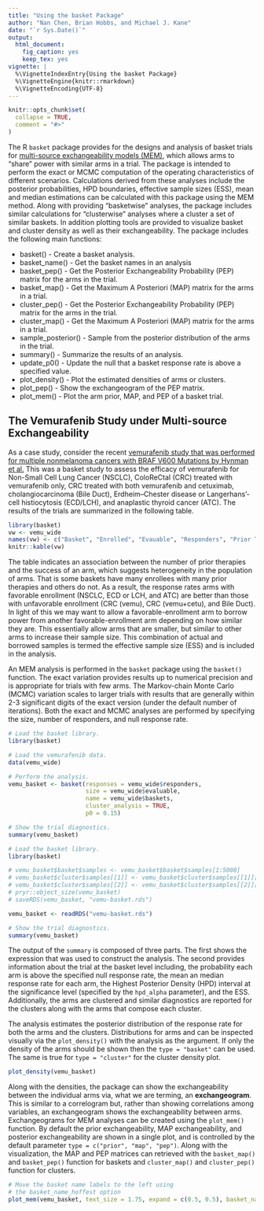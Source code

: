 ```yaml
---
title: "Using the basket Package"
author: "Nan Chen, Brian Hobbs, and Michael J. Kane"
date: "`r Sys.Date()`"
output:
  html_document:
    fig_caption: yes
    keep_tex: yes
vignette: |
  %\VignetteIndexEntry{Using the basket Package} 
  %\VignetteEngine{knitr::rmarkdown} 
  %\VignetteEncoding{UTF-8}
---
```


```r
knitr::opts_chunk$set(
  collapse = TRUE,
  comment = "#>"
)
```

The R `basket` package provides for the designs and analysis of basket trials for [multi-source exchangeability models (MEM)](https://academic.oup.com/biostatistics/article-abstract/19/2/169/3930935), which allows arms to "share" power with similar arms in a trial. The package is intended to perform the exact or MCMC computation of the operating characteristics of different scenarios. Calculations derived from these analyses include the posterior probabilities, HPD boundaries, effective sample sizes (ESS), mean and median estimations can be calculated with this package using the MEM method. Along with providing "basketwise" analyses, the package includes similar calculations for "clusterwise" analyses where a cluster a set of similar baskets. In addition plotting tools are provided to visualize basket and cluster density as well as their exchangeability. The package includes the following main functions: 

- basket() - Create a basket analysis.
- basket_name() - Get the basket names in an analysis
- basket_pep() - Get the Posterior Exchangeability Probability (PEP) matrix for the arms in the trial.
- basket_map() - Get the Maximum A Posteriori (MAP) matrix for the arms in a trial.
- cluster_pep() - Get the Posterior Exchangeability Probability (PEP) matrix for the arms in the trial.
- cluster_map() - Get the Maximum A Posteriori (MAP) matrix for the arms in a trial.
- sample_posterior() - Sample from the posterior distribution of the arms in the trial.
- summary() - Summarize the results of an analysis.
- update_p0() - Update the null that a basket response rate is above a specified value.
- plot_density() - Plot the estimated densities of arms or clusters.
- plot_pep() - Show the exchangeogram of the PEP matrix.
- plot_mem() - Plot the arm prior, MAP, and PEP of a basket trial.

## The Vemurafenib Study under Multi-source Exchangeability

As a case study, consider the recent [vemurafenib study that was performed for multiple nonmelanoma cancers with BRAF V600 Mutations by Hynman et al.](https://www.nejm.org/doi/full/10.1056/NEJMoa1502309) This was a basket study to assess the efficacy of vemurafenib for Non-Small Cell Lung Cancer (NSCLC), ColoReCtal (CRC) treated with vemurafenib only, CRC treated with both vemurafenib and cetuximab, cholangiocarcinoma (Bile Duct), Erdheim–Chester disease or Langerhans’-cell histiocytosis (ECD/LCH), and anaplastic thyroid cancer (ATC). The results of the trials are summarized in the following table.

```r
library(basket)
vw <- vemu_wide
names(vw) <- c("Basket", "Enrolled", "Evauable", "Responders", "Prior Thrpy <= 1", "Prior Thrpy = 2", "Prior Thrpy >= 3")
knitr::kable(vw)
```

The table indicates an association between the number of prior therapies and the success of an arm, which suggests heterogeneity in the population of arms. That is some baskets have many enrollees with many prior therapies and others do not. As a result, the response rates arms with favorable enrollment (NSCLC, ECD or LCH, and ATC) are better than those with unfavorable enrollment (CRC (vemu), CRC (vemu+cetu), and Bile Duct). In light of this we may want to allow a favorable-enrollment arm to borrow power from another favorable-enrollment arm depending on how similar they are. This essentially allow arms that are smaller, but similar to other arms to increase their sample size. This combination of actual and borrowed samples is termed the effective sample size (ESS) and is included in the analysis.

An MEM analysis is performed in the `basket` package using the `basket()` function. The exact variation provides results up to numerical precision and is appropriate for trials with few arms. The Markov-chain Monte Carlo (MCMC) variation scales to larger trials with results that are generally within 2-3 significant digits of the exact version (under the default number of iterations). Both the exact and MCMC analyses are performed by specifying the size, number of responders, and null response rate. 

```r
# Load the basket library.
library(basket)

# Load the vemurafenib data.
data(vemu_wide) 

# Perform the analysis.
vemu_basket <- basket(responses = vemu_wide$responders,
                      size = vemu_wide$evaluable,
                      name = vemu_wide$baskets,
                      cluster_analysis = TRUE,
                      p0 = 0.15)

# Show the trial diagnostics.
summary(vemu_basket)
```

```r
# Load the basket library.
library(basket)

# vemu_basket$basket$samples <- vemu_basket$basket$samples[1:5000]
# vemu_basket$cluster$samples[[1]] <- vemu_basket$cluster$samples[[1]][1:2000]
# vemu_basket$cluster$samples[[2]] <- vemu_basket$cluster$samples[[2]][1:4000]
# pryr::object_size(vemu_basket)
# saveRDS(vemu_basket, "vemu-basket.rds")

vemu_basket <- readRDS("vemu-basket.rds")

# Show the trial diagnostics.
summary(vemu_basket)
```

The output of the `summary` is composed of three parts. The first shows the expression that was used to construct the analysis. The second provides information about the trial at the basket level including, the probability each arm is above the specified null response rate, the mean an median response rate for each arm, the Highest Posterior Density (HPD) interval at the significance level (specified by the `hpd_alpha` parameter), and the ESS. Additionally, the arms are clustered and similar diagnostics are reported for the clusters along with the arms that compose each cluster.

The analysis estimates the posterior distribution of the response rate for both the arms and the clusters. Distributions for arms and can be inspected visually via the `plot_density()` with the analysis as the argument. If only the density of the arms should be shown then the `type = "basket"` can be used. The same is true for `type = "cluster"` for the cluster density plot.

```r
plot_density(vemu_basket)
```

Along with the densities, the package can show the exchangeability between the individual arms via, what we are terming, an __exchangeogram__. This is similar to a correlogram but, rather than showing correlations among variables, an exchangeogram shows the exchangeability between arms. Exchangeograms for MEM analyses can be created using the `plot_mem()` function. By default the prior exchangeability, MAP exchangeability, and posterior exchangeability are shown in a single plot, and is controlled by the default parameter `type = c("prior", "map", "pep")`. Along with the visualization, the MAP and PEP matrices can retrieved with the `basket_map()` and `basket_pep()` function for baskets and `cluster_map()` and `cluster_pep()` function for clusters.

```r
# Move the basket name labels to the left using 
# the basket_name_hoffest option
plot_mem(vemu_basket, text_size = 1.75, expand = c(0.5, 0.5), basket_name_hjust = 0.85)
```

